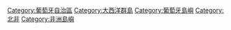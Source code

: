 {{Commons category|Madeira}}
{{Catmore}}

[[Category:葡萄牙自治區|Category:葡萄牙自治區]]
[[Category:大西洋群島|Category:大西洋群島]]
[[Category:葡萄牙島嶼|Category:葡萄牙島嶼]]
[[Category:北非|Category:北非]]
[[Category:非洲島嶼|Category:非洲島嶼]]